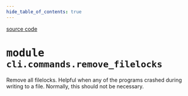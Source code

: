 ```yaml
---
hide_table_of_contents: true
---
```


<!-- markdownlint-disable -->

<a href="https://github.com/tum-esm/pyra/tree/main/packages/cli/commands/remove_filelocks.py#L0" className="SourceCodeLinkBadge">source code</a>

# <kbd>module</kbd> `cli.commands.remove_filelocks`
Remove all filelocks. Helpful when any of the programs crashed during writing to a file. Normally, this should not be necessary. 




